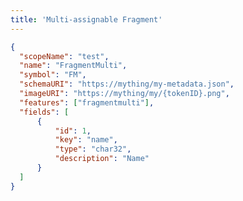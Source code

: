 ```yaml
---
title: 'Multi-assignable Fragment'
---
```


```json
{
  "scopeName": "test",
  "name": "FragmentMulti",
  "symbol": "FM",
  "schemaURI": "https://mything/my-metadata.json",
  "imageURI": "https://mything/my/{tokenID}.png",
  "features": ["fragmentmulti"],
  "fields": [
      {
          "id": 1,
          "key": "name",
          "type": "char32",
          "description": "Name"
      }
  ]
}
```
